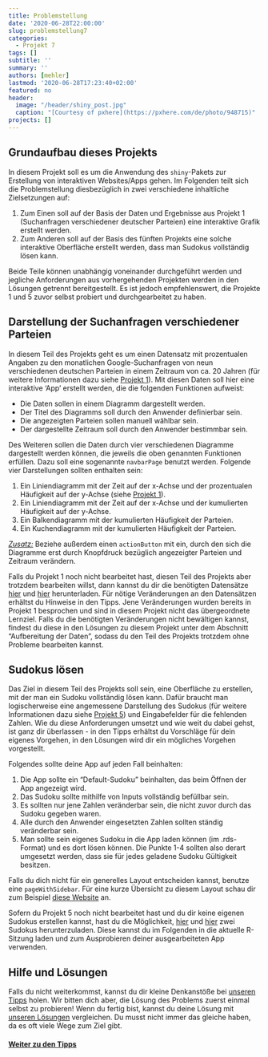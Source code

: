 ---
title: Problemstellung
date: '2020-06-28T22:00:00'
slug: problemstellung7
categories:
  - Projekt 7
tags: []
subtitle: ''
summary: ''
authors: [mehler]
lastmod: '2020-06-28T17:23:40+02:00'
featured: no
header:
  image: "/header/shiny_post.jpg"
  caption: "[Courtesy of pxhere](https://pxhere.com/de/photo/948715)"
projects: []
---

## Grundaufbau dieses Projekts

In diesem Projekt soll es um die Anwendung des `shiny`-Pakets zur Erstellung von interaktiven Websites/Apps gehen. Im Folgenden teilt sich die Problemstellung diesbezüglich in zwei verschiedene inhaltliche Zielsetzungen auf:

1. Zum Einen soll auf der Basis der Daten und Ergebnisse aus Projekt 1 (Suchanfragen verschiedener deutscher Parteien) eine interaktive Grafik erstellt werden.
2. Zum Anderen soll auf der Basis des fünften Projekts eine solche interaktive Oberfläche erstellt werden, dass man Sudokus vollständig lösen kann.

Beide Teile können unabhängig voneinander durchgeführt werden und jegliche Anforderungen aus vorhergehenden Projekten werden in den Lösungen getrennt bereitgestellt. Es ist jedoch empfehlenswert, die Projekte 1 und 5 zuvor selbst probiert und durchgearbeitet zu haben.

## Darstellung der Suchanfragen verschiedener Parteien

In diesem Teil des Projekts geht es um einen Datensatz mit prozentualen Angaben zu den monatlichen Google-Suchanfragen von neun verschiedenen deutschen Parteien in einem Zeitraum von ca. 20 Jahren (für weitere Informationen dazu siehe [Projekt 1](/post/uebersicht1)). Mit diesen Daten soll hier eine interaktive 'App' erstellt werden, die die folgenden Funktionen aufweist:

- Die Daten sollen in einem Diagramm dargestellt werden.
- Der Titel des Diagramms soll durch den Anwender definierbar sein.
- Die angezeigten Parteien sollen manuell wählbar sein.
- Der dargestellte Zeitraum soll durch den Anwender bestimmbar sein.

Des Weiteren sollen die Daten durch vier verschiedenen Diagramme dargestellt werden können, die jeweils die oben genannten Funktionen erfüllen. Dazu soll eine sogenannte `navbarPage` benutzt werden. Folgende vier Darstellungen sollten enthalten sein:

1. Ein Liniendiagramm mit der Zeit auf der x-Achse und der prozentualen Häufigkeit auf der y-Achse (siehe [Projekt 1](/post/uebersicht1)).
2. Ein Liniendiagramm mit der Zeit auf der x-Achse und der kumulierten Häufigkeit auf der y-Achse.
3. Ein Balkendiagramm mit der kumulierten Häufigkeit der Parteien.
4. Ein Kuchendiagramm mit der kumulierten Häufigkeit der Parteien.

<u><i>Zusatz:</i></u> Beziehe außerdem einen `actionButton` mit ein, durch den sich die Diagramme erst durch Knopfdruck bezüglich angezeigter Parteien und Zeitraum verändern.

Falls du Projekt 1 noch nicht bearbeitet hast, diesen Teil des Projekts aber trotzdem bearbeiten willst, dann kannst du dir die benötigten Datensätze [hier](https://raw.githubusercontent.com/martscht/projekte/master/content/post/p1_long.rds) und [hier](https://raw.githubusercontent.com/martscht/projekte/master/content/post/p1_wide.rds) herunterladen. Für nötige Veränderungen an den Datensätzen erhältst du Hinweise in den Tipps. Jene Veränderungen wurden bereits in Projekt 1 besprochen und sind in diesem Projekt nicht das übergeordnete Lernziel. Falls du die benötigten Veränderungen nicht bewältigen kannst, findest du diese in den Lösungen zu diesem Projekt unter dem Abschnitt "Aufbereitung der Daten", sodass du den Teil des Projekts trotzdem ohne Probleme bearbeiten kannst.

## Sudokus lösen

Das Ziel in diesem Teil des Projekts soll sein, eine Oberfläche zu erstellen, mit der man ein Sudoku vollständig lösen kann. Dafür braucht man logischerweise eine angemessene Darstellung des Sudokus (für weitere Informationen dazu siehe [Projekt 5](/post/uebersicht5)) und Eingabefelder für die fehlenden Zahlen. Wie du diese Anforderungen umsetzt und wie weit du dabei gehst, ist ganz dir überlassen - in den Tipps erhältst du Vorschläge für dein eigenes Vorgehen, in den Lösungen wird dir ein mögliches Vorgehen vorgestellt.

Folgendes sollte deine App auf jeden Fall beinhalten:

1. Die App sollte ein "Default-Sudoku" beinhalten, das beim Öffnen der App angezeigt wird.
2. Das Sudoku sollte mithilfe von Inputs vollständig befüllbar sein.
3. Es sollten nur jene Zahlen veränderbar sein, die nicht zuvor durch das Sudoku gegeben waren.
4. Alle durch den Anwender eingesetzten Zahlen sollten ständig veränderbar sein.
5. Man sollte sein eigenes Sudoku in die App laden können (im .rds-Format) und es dort lösen können. Die Punkte 1-4 sollten also derart umgesetzt werden, dass sie für jedes geladene Sudoku Gültigkeit besitzen.

Falls du dich nicht für ein generelles Layout entscheiden kannst, benutze eine `pageWithSidebar`. Für eine kurze Übersicht zu diesem Layout schau dir zum Beispiel [diese Website](https://shiny.rstudio.com/reference/shiny/0.11/pageWithSidebar.html) an. 

Sofern du Projekt 5 noch nicht bearbeitet hast und du dir keine eigenen Sudokus erstellen kannst, hast du die Möglichkeit, [hier](https://raw.githubusercontent.com/martscht/projekte/master/content/post/BeispielSudokuLeicht.rds) und [hier](https://raw.githubusercontent.com/martscht/projekte/master/content/post/meinSudoku.rds) zwei Sudokus herunterzuladen. Diese kannst du im Folgenden in die aktuelle R-Sitzung laden und zum Ausprobieren deiner ausgearbeiteten App verwenden.

## Hilfe und Lösungen

Falls du nicht weiterkommst, kannst du dir kleine Denkanstöße bei [unseren Tipps](/post/tipps7/) holen. Wir bitten dich aber, die Lösung des Problems zuerst einmal selbst zu probieren! Wenn du fertig bist, kannst du deine Lösung mit [unseren Lösungen](/post/loesungen7) vergleichen. Du musst nicht immer das gleiche haben, da es oft viele Wege zum Ziel gibt.

#### [Weiter zu den Tipps](/post/tipps7)
